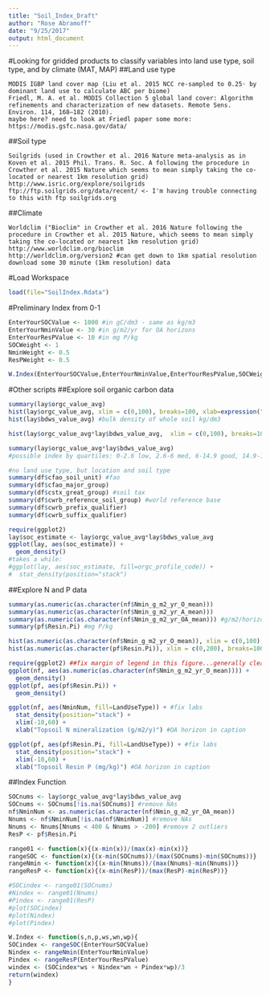 ```yaml
---
title: "Soil_Index_Draft"
author: "Rose Abramoff"
date: "9/25/2017"
output: html_document
---
```

#Looking for gridded products to classify variables into land use type, soil type, and by climate (MAT, MAP)
##Land use type
```
MODIS IGBP land cover map (Liu et al. 2015 NCC re-sampled to 0.25◦ by dominant land use to calculate ABC per biome) 
Friedl, M. A. et al. MODIS Collection 5 global land cover: Algorithm refinements and characterization of new datasets. Remote Sens. Environ. 114, 168–182 (2010).
maybe here? need to look at Friedl paper some more: https://modis.gsfc.nasa.gov/data/
```
##Soil type
```
Soilgrids (used in Crowther et al. 2016 Nature meta-analysis as in Koven et al. 2015 Phil. Trans. R. Soc. A following the procedure in Crowther et al. 2015 Nature which seems to mean simply taking the co-located or nearest 1km resolution grid)
http://www.isric.org/explore/soilgrids
ftp://ftp.soilgrids.org/data/recent/ <- I'm having trouble connecting to this with ftp soilgrids.org
```
##Climate
```
Worldclim ("Bioclim" in Crowther et al. 2016 Nature following the procedure in Crowther et al. 2015 Nature, which seems to mean simply taking the co-located or nearest 1km resolution grid)
http://www.worldclim.org/bioclim
http://worldclim.org/version2 #can get down to 1km spatial resolution
download some 30 minute (1km resolution) data
```

#Load Workspace
```r
load(file="SoilIndex.Rdata")
```

#Preliminary Index from 0-1
```r
EnterYourSOCValue <- 1000 #in gC/dm3 - same as kg/m3
EnterYourNminValue <- 30 #in g/m2/yr for OA horizons
EnterYourResPValue <- 10 #in mg P/kg
SOCWeight <- 1
NminWeight <- 0.5
ResPWeight <- 0.5

W.Index(EnterYourSOCValue,EnterYourNminValue,EnterYourResPValue,SOCWeight,NminWeight,ResPWeight)
```

#Other scripts
##Explore soil organic carbon data
```r
summary(lay$orgc_value_avg)
hist(lay$orgc_value_avg, xlim = c(0,100), breaks=100, xlab=expression("SOC (gC/kg)"))
hist(lay$bdws_value_avg) #bulk density of whole soil kg/dm3

hist(lay$orgc_value_avg*lay$bdws_value_avg,  xlim = c(0,100), breaks=100, xlab=expression("SOC (gC/dm3)"), main="Soil Organic Carbon") #same as kg/m3

summary(lay$orgc_value_avg*lay$bdws_value_avg)
#possible index by quartiles: 0-2.6 low, 2.6-6 med, 6-14.9 good, 14.9-1250 high

#no land use type, but location and soil type
summary(df$cfao_soil_unit) #fao
summary(df$cfao_major_group)
summary(df$cstx_great_group) #soil tax
summary(df$cwrb_reference_soil_group) #world reference base
summary(df$cwrb_prefix_qualifier)
summary(df$cwrb_suffix_qualifier)

require(ggplot2)
lay$soc_estimate <- lay$orgc_value_avg*lay$bdws_value_avg
ggplot(lay, aes(soc_estimate)) +
  geom_density()
#takes a while:
#ggplot(lay, aes(soc_estimate, fill=orgc_profile_code)) +
#  stat_density(position="stack")
```

##Explore N and P data
```r
summary(as.numeric(as.character(nf$Nmin_g_m2_yr_O_mean)))
summary(as.numeric(as.character(nf$Nmin_g_m2_yr_A_mean)))
summary(as.numeric(as.character(nf$Nmin_g_m2_yr_OA_mean))) #g/m2/horizon
summary(pf$Resin.Pi) #mg P/kg

hist(as.numeric(as.character(nf$Nmin_g_m2_yr_O_mean)), xlim = c(0,100), breaks=100, xlab=expression("Nmin (g/m2/y O horizon)"))
hist(as.numeric(as.character(pf$Resin.Pi)), xlim = c(0,200), breaks=100, xlab=expression("Resin P (mg/kg)"))

require(ggplot2) ##fix margin of legend in this figure...generally cleanup...3d or semi-transparent
ggplot(nf, aes(as.numeric(as.character(nf$Nmin_g_m2_yr_O_mean)))) +
  geom_density()
ggplot(pf, aes(pf$Resin.Pi)) +
  geom_density()

ggplot(nf, aes(NminNum, fill=LandUseType)) + #fix labs
  stat_density(position="stack") +
  xlim(-10,60) +
  xlab("Topsoil N mineralization (g/m2/y)") #OA horizon in caption

ggplot(pf, aes(pf$Resin.Pi, fill=LandUseType)) + #fix labs
  stat_density(position="stack") +
  xlim(-10,60) +
  xlab("Topsoil Resin P (mg/kg)") #OA horizon in caption
```

##Index Function
```r
SOCnums <- lay$orgc_value_avg*lay$bdws_value_avg
SOCnums <- SOCnums[!is.na(SOCnums)] #remove NAs
nf$NminNum <- as.numeric(as.character(nf$Nmin_g_m2_yr_OA_mean))
Nnums <- nf$NminNum[!is.na(nf$NminNum)] #remove NAs
Nnums <- Nnums[Nnums < 400 & Nnums > -200] #remove 2 outliers
ResP <- pf$Resin.Pi

range01 <- function(x){(x-min(x))/(max(x)-min(x))}
rangeSOC <- function(x){(x-min(SOCnums))/(max(SOCnums)-min(SOCnums))}
rangeNmin <- function(x){(x-min(Nnums))/(max(Nnums)-min(Nnums))}
rangeResP <- function(x){(x-min(ResP))/(max(ResP)-min(ResP))}

#SOCindex <- range01(SOCnums)
#Nindex <- range01(Nnums)
#Pindex <- range01(ResP)
#plot(SOCindex)
#plot(Nindex)
#plot(Pindex)

W.Index <- function(s,n,p,ws,wn,wp){
SOCindex <- rangeSOC(EnterYourSOCValue)
Nindex <- rangeNmin(EnterYourNminValue)
Pindex <- rangeResP(EnterYourResPValue)
windex <- (SOCindex*ws + Nindex*wn + Pindex*wp)/3
return(windex)
}
```
